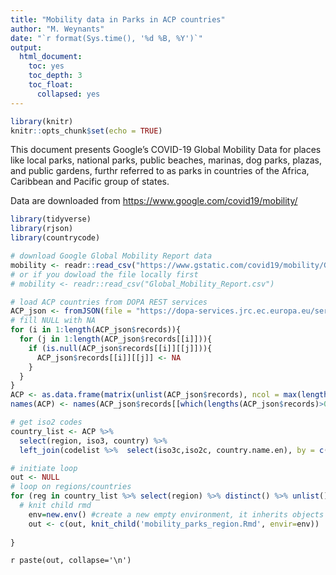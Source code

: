 ```yaml
---
title: "Mobility data in Parks in ACP countries"
author: "M. Weynants"
date: "`r format(Sys.time(), '%d %B, %Y')`"
output: 
  html_document:
    toc: yes
    toc_depth: 3
    toc_float:
      collapsed: yes
---
```


```r
library(knitr)
knitr::opts_chunk$set(echo = TRUE)
```

This document presents Google's COVID-19 Global Mobility Data for places like local parks, national parks, public beaches, marinas, dog parks, plazas, and public gardens, furthr referred to as parks in countries of the Africa, Caribbean and Pacific group of states.

Data are downloaded from <https://www.google.com/covid19/mobility/>

```r
library(tidyverse)
library(rjson)
library(countrycode)

# download Google Global Mobility Report data
mobility <- readr::read_csv("https://www.gstatic.com/covid19/mobility/Global_Mobility_Report.csv?cachebust=911a386b6c9c230f")
# or if you dowload the file locally first
# mobility <- readr::read_csv("Global_Mobility_Report.csv")

# load ACP countries from DOPA REST services
ACP_json <- fromJSON(file = "https://dopa-services.jrc.ec.europa.eu/services/d6biopamarest/d6biopama/get_tmp_acp_pa_stat?format=json", simplify = TRUE) 
# fill NULL with NA
for (i in 1:length(ACP_json$records)){
  for (j in 1:length(ACP_json$records[[i]])){
    if (is.null(ACP_json$records[[i]][[j]])){
      ACP_json$records[[i]][[j]] <- NA
    }
  }
}
ACP <- as.data.frame(matrix(unlist(ACP_json$records), ncol = max(lengths(ACP_json$records)), byrow = TRUE), stringsAsFactors = FALSE)
names(ACP) <- names(ACP_json$records[[which(lengths(ACP_json$records)>0)[1]]])

# get iso2 codes
country_list <- ACP %>%
  select(region, iso3, country) %>%
  left_join(codelist %>%  select(iso3c,iso2c, country.name.en), by = c("iso3" = "iso3c"))
```

```r
# initiate loop
out <- NULL
# loop on regions/countries
for (reg in country_list %>% select(region) %>% distinct() %>% unlist()){
  # knit child rmd
    env=new.env() #create a new empty environment, it inherits objects from the current environment.
    out <- c(out, knit_child('mobility_parks_region.Rmd', envir=env))
    
}

```
`r paste(out, collapse='\n')`
